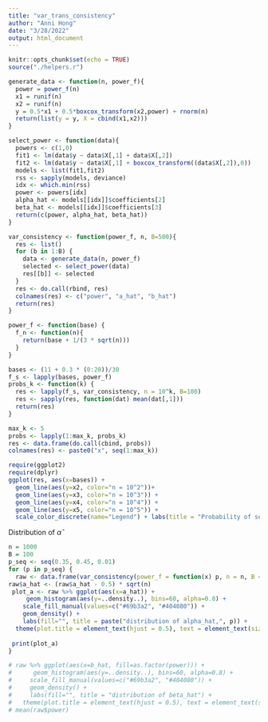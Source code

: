 ```yaml
---
title: "var_trans_consistency"
author: "Anni Hong"
date: "3/28/2022"
output: html_document
---
```


```r
knitr::opts_chunk$set(echo = TRUE)
source("./helpers.r")
```


```r
generate_data <- function(n, power_f){
  power = power_f(n)
  x1 = runif(n)
  x2 = runif(n)
  y = 0.5*x1 + 0.5*boxcox_transform(x2,power) + rnorm(n)
  return(list(y = y, X = cbind(x1,x2)))
}

select_power <- function(data){
  powers <- c(1,0)
  fit1 <- lm(data$y ~ data$X[,1] + data$X[,2])
  fit2 <- lm(data$y ~ data$X[,1] + boxcox_transform((data$X[,2]),0))
  models <- list(fit1,fit2)
  rss <- sapply(models, deviance)
  idx <- which.min(rss)
  power <- powers[idx]
  alpha_hat <- models[[idx]]$coefficients[2]
  beta_hat <- models[[idx]]$coefficients[3]
  return(c(power, alpha_hat, beta_hat))
}

var_consistency <- function(power_f, n, B=500){
  res <- list()
  for (b in 1:B) {
    data <- generate_data(n, power_f)
    selected <- select_power(data)
    res[[b]] <- selected
  }
  res <- do.call(rbind, res)
  colnames(res) <- c("power", "a_hat", "b_hat")
  return(res)
}

power_f <- function(base) {
  f_n <- function(n){
    return(base + 1/(3 * sqrt(n)))
  }
}

bases <- (11 + 0.3 * (0:20))/30
f_s <- lapply(bases, power_f)
probs_k <- function(k) {
  res <- lapply(f_s, var_consistency, n = 10^k, B=100)
  res <- sapply(res, function(dat) mean(dat[,1]))
  return(res)  
}

```

```r
max_k <- 5
probs <- lapply(1:max_k, probs_k)
res <- data.frame(do.call(cbind, probs))
colnames(res) <- paste0("x", seq(1:max_k))
```


```r
require(ggplot2)
require(dplyr)
ggplot(res, aes(x=bases)) + 
  geom_line(aes(y=x2, color="n = 10^2"))+ 
  geom_line(aes(y=x3, color="n = 10^3")) +
  geom_line(aes(y=x4, color="n = 10^4")) +
  geom_line(aes(y=x5, color="n = 10^5")) +
  scale_color_discrete(name="Legend") + labs(title = "Probability of selecting the \"right\" power") + ylab("P(power_hat = 1)") + xlab("Limit of the true power as n -> inf") + theme(plot.title =element_text(hjust = 0.5))
```
Distribution of $\hat{\alpha}$
```r
n = 1000
B = 100
p_seq <- seq(0.35, 0.45, 0.01)
for (p in p_seq) {
  raw <- data.frame(var_consistency(power_f = function(x) p, n = n, B = B))
raw$a_hat <- (raw$a_hat - 0.5) * sqrt(n)
 plot_a <- raw %>% ggplot(aes(x=a_hat)) +
     geom_histogram(aes(y=..density..), bins=60, alpha=0.8) + 
    scale_fill_manual(values=c("#69b3a2", "#404080")) +
    geom_density() +
    labs(fill="", title = paste("distribution of alpha_hat,", p)) +
  theme(plot.title = element_text(hjust = 0.5), text = element_text(size=8)) + ylab('')
 
 print(plot_a)
}

# raw %>% ggplot(aes(x=b_hat, fill=as.factor(power))) +
#      geom_histogram(aes(y=..density..), bins=60, alpha=0.8) + 
#     scale_fill_manual(values=c("#69b3a2", "#404080")) +
#     geom_density() +
#     labs(fill="", title = "distribution of beta_hat") +
#   theme(plot.title = element_text(hjust = 0.5), text = element_text(size=8)) + ylab('')
# mean(raw$power)
```



